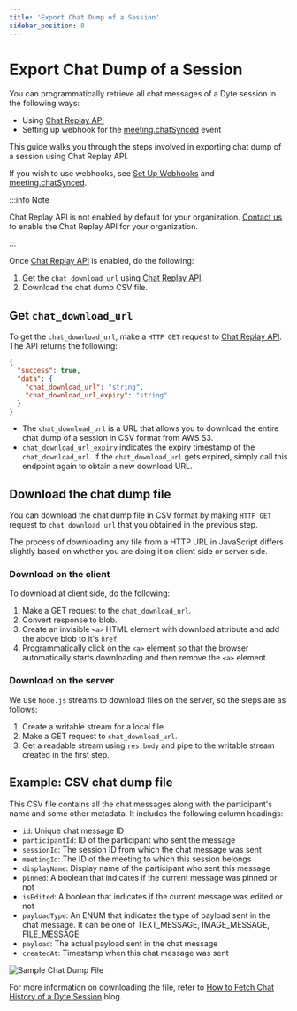 ```yaml
---
title: 'Export Chat Dump of a Session'
sidebar_position: 8
---
```


# Export Chat Dump of a Session

You can programmatically retrieve all chat messages of a Dyte session in the following ways:

- Using [Chat Replay API](/api/?v=v2#/operations/GetSessionChat)
- Setting up webhook for the [meeting.chatSynced](/guides/capabilities/webhooks/webhook-events#meetingchatsynced) event

This guide walks you through the steps involved in exporting chat dump of a session using Chat Replay API.

If you wish to use webhooks, see [Set Up Webhooks](/guides/capabilities/webhooks/webhooks-and-events) and [meeting.chatSynced](/guides/capabilities/webhooks/webhook-events#meetingchatsynced).

:::info Note

Chat Replay API is not enabled by default for your organization.
[Contact us](https://dyte.io/contact) to enable the Chat Replay API for your
organization.

:::

Once [Chat Replay API](/api/?v=v2#/operations/GetSessionChat) is enabled, do the
following:

1. Get the `chat_download_url` using
   [Chat Replay API](/api/?v=v2#/operations/GetSessionChat).
2. Download the chat dump CSV file.

## Get `chat_download_url`

To get the `chat_download_url`, make a `HTTP GET` request to
[Chat Replay API](/api/?v=v2#/operations/GetSessionChat). The API returns the
following:

```json
{
  "success": true,
  "data": {
    "chat_download_url": "string",
    "chat_download_url_expiry": "string"
  }
}
```

- The `chat_download_url` is a URL that allows you to download the entire chat dump of a session in CSV format from AWS S3.
- `chat_download_url_expiry` indicates the expiry timestamp of the `chat_download_url`. If the `chat_download_url` gets expired, simply call this endpoint again to obtain a new download URL.

## Download the chat dump file

You can download the chat dump file in CSV format by making `HTTP GET` request
to `chat_download_url` that you obtained in the previous step.

The process of downloading any file from a HTTP URL in JavaScript differs
slightly based on whether you are doing it on client side or server side.

### Download on the client

To download at client side, do the following:

1. Make a GET request to the `chat_download_url`.
2. Convert response to blob.
3. Create an invisible `<a>` HTML element with download attribute and add the
   above blob to it's `href`.
4. Programmatically click on the `<a>` element so that the browser automatically
   starts downloading and then remove the `<a>` element.

### Download on the server

We use `Node.js` streams to download files on the server, so the steps are as
follows:

1. Create a writable stream for a local file.
2. Make a GET request to `chat_download_url`.
3. Get a readable stream using `res.body` and pipe to the writable stream
   created in the first step.

## Example: CSV chat dump file

This CSV file contains all the chat messages along with the participant's name
and some other metadata. It includes the following column headings:

- `id`: Unique chat message ID
- `participantId`: ID of the participant who sent the message
- `sessionId`: The session ID from which the chat message was sent
- `meetingId`: The ID of the meeting to which this session belongs
- `displayName`: Display name of the participant who sent this message
- `pinned`: A boolean that indicates if the current message was pinned or not
- `isEdited`: A boolean that indicates if the current message was edited or not
- `payloadType`: An ENUM that indicates the type of payload sent in the chat
  message. It can be one of TEXT_MESSAGE, IMAGE_MESSAGE, FILE_MESSAGE
- `payload`: The actual payload sent in the chat message
- `createdAt`: Timestamp when this chat message was sent

![Sample Chat Dump File](https://dyte.io/blog/content/images/size/w1600/2022/11/Dyte-Blog---Sample-Chat-Dump.png)

For more information on downloading the file, refer to
[How to Fetch Chat History of a Dyte Session](https://dyte.io/blog/fetch-chat-history-of-a-dyte-session/)
blog.
